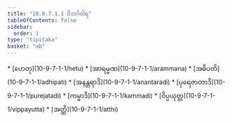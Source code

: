 ```yaml
---
title: "10.9.7.1.1 ဝိဘင်္ဂဝါရ"
tableOfContents: false
sidebar:
  order: 1
type: "tipitaka"
basket: "ab"
---
```



<DynamicBreadcrumb />



<TableOfContents>
* [ဟေတု](10-9-7-1-1/hetu)
* [အာရမ္မဏ](10-9-7-1-1/arammana)
* [အဓိပတိ](10-9-7-1-1/adhipati)
* [အနန္တရာဒိ](10-9-7-1-1/anantaradi)
* [ပုရေဇာတာဒိ](10-9-7-1-1/purejatadi)
* [ကမ္မာဒိ](10-9-7-1-1/kammadi)
* [ဝိပ္ပယုတ္တ](10-9-7-1-1/vippayutta)
* [အတ္ထိ](10-9-7-1-1/atthi)
</TableOfContents>